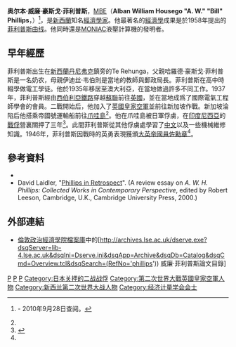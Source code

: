 {{NoteTA 
|T=zh-tw:威廉·菲利浦 (經濟學家) ;zh-cn:威廉·菲利普斯 (经济学家)
|G1=Economics
}}
{{Infobox Economist
| name             = 威廉·菲利普斯
| school_tradition = [[凯恩斯主义|凯恩斯主义]]
| color            = lightsteelblue
| image            = Professor_A.W.H_(Bill)_Phillips.jpg
| image_size       = 
| image_caption    = 
| birth_date       = {{Birth date|1914|11|18|df=y}}
| birth_place      = [[新西蘭|新西蘭]]{{link-en|但尼沃克|Dannevirke}}
| death_date       = {{Death date and age|1975|03|04|1914|11|18|df=y}}
| death_place      = 新西蘭[[奧克蘭_(紐西蘭)|奧克蘭]]
| nationality      = {{flag|New Zealand}}
| institution      = [[澳洲國立大學|澳洲國立大學]]<br>[[奧克蘭大學|奧克蘭大學]]
| field            = [[宏觀經濟學|宏觀經濟學]]
| alma_mater       = [[倫敦政治經濟學院|倫敦政治經濟學院]]
| influences       = [[欧文·费雪|欧文·费雪]]<br>[[约翰·梅纳德·凯恩斯|约翰·梅纳德·凯恩斯]]
| opposed          = 
| influenced       = [[保羅·薩繆爾森|保羅·薩繆爾森]]<br>[[罗伯特·索洛|罗伯特·索洛]]<br>[[埃德蒙·费尔普斯|埃德蒙·费尔普斯]]
| contributions    = [[菲利普斯曲线|菲利普斯曲线]]
| awards           = 
| signature        =
| repec_prefix =   | repec_id =
}}
'''奥尔本·威廉·豪斯戈·菲利普斯'''，[[MBE|MBE]]（'''Alban William Housego "A. W." "Bill" Phillips'''，{{bd|1914年|11月18日|1975年|3月4日}}）<ref name=ODNB>{{cite book
  | author = Nicholas Barr
  | authorlink = 
  | title = Phillips, Alban William Housego (1914–1975)
  | url = http://www.oxforddnb.com/view/article/66812
  | publisher = Oxford University Press
  | series = ''Oxford Dictionary of National Biography''
  | year = 2004
  | isbn = 
  | access-date = 2010-09-28
  | archive-date = 2016-08-15
  | archive-url = https://web.archive.org/web/20160815094531/http://www.oxforddnb.com/view/article/66812
  | dead-url = no
  }} - 2010年9月28日查阅。</ref>，是[[新西蘭|新西蘭]]知名[[經濟學家|經濟學家]]。他最著名的[[經濟學|經濟學]]成果是於1958年提出的[[菲利普斯曲线|菲利普斯曲线]]。他同時還是[[MONIAC|MONIAC]]液壓計算機的發明者。

==早年經歷==
菲利普斯出生在[[新西蘭|新西蘭]][[丹尼弗克|丹尼弗克]]鎮旁的Te Rehunga，父親哈羅德·豪斯戈·菲利普斯是一名奶农，母親伊迪丝·韦伯則是當地的教師與郵政局長。菲利普斯在高中時輟學做電工學徒。他於1935年移居至澳大利亞，在當地做過許多不同工作。1937年，菲利普斯經由[[西伯利亞鐵路|西伯利亞鐵路]]穿越[[蘇聯|蘇聯]]前往[[英國|英國]]，並在當地成爲了國際電氣工程師學會的會員。二戰開始后，他加入了[[英國皇家空軍|英國皇家空軍]]並前往新加坡作戰。新加坡淪陷后他搭乘帝國號運輸船前往[[爪哇島|爪哇島]]<ref name=ODNB/>。他在爪哇島被日軍俘虜，在[[印度尼西亞|印度尼西亞]]的[[戰俘|戰俘]]營裏關押了三年<ref name="Leeson">{{cite book|last=Phillips|first=Alban William Housego|coauthors=Robert Leeson|title=A.W.H. Phillips: Collected Works in Contemporary Perspective|publisher=Cambridge University Press|year=2000|isbn=9780521571357}}</ref>。此間菲利普斯從其他俘虜處學習了[[中文|中文]]以及一些機械維修知識。1946年，菲利普斯因戰時的英勇表現獲頒[[大英帝國勳章|大英帝國員佐勳章]]<ref name=ODNB/>。

==參考資料==
{{Reflist}}
*{{cite book
  | author = Mike Hally
  | authorlink =
  | title = ''Electronic Brains: Stories from the Dawn of the Computer Age''
  | url = https://archive.org/details/electronicbrains00hall
  | publisher = Joseph Henry Press
  | series = 
  | year = 2005
  | isbn = 0-309-09630-8
}}
*David Laidler, "[https://web.archive.org/web/20110706212308/http://economics.uwo.ca/faculty/laidler/workingpapers/phillips.pdf Phillips in Retrospect]". (A review essay on ''A. W. H. Phillips: Collected Works in Contemporary Perspective'', edited by Robert Leeson, Cambridge, U.K., Cambridge University Press, 2000.)

==外部連結==
* [[倫敦政治經濟學院|倫敦政治經濟學院]][https://web.archive.org/web/20070618035533/http://www.lse.ac.uk/library/archive/Default.htm 檔案庫]中的[http://archives.lse.ac.uk/dserve.exe?dsqServer=lib-4.lse.ac.uk&dsqIni=Dserve.ini&dsqApp=Archive&dsqDb=Catalog&dsqCmd=Overview.tcl&dsqSearch=(RefNo='phillips')) 威廉·菲利普斯論文目錄]{{dead link|date=2018年2月 |bot=InternetArchiveBot |fix-attempted=yes }}
{{Keynesians}}

{{Authority control}}
[[Category:紐西蘭裔英國人|P]]
[[Category:凱恩斯學派經濟學家|P]]
[[Category:倫敦政治經濟學院校友|P]]
[[Category:日本关押的二战战俘|Category:日本关押的二战战俘]]
[[Category:第二次世界大戰英國皇家空軍人物|Category:第二次世界大戰英國皇家空軍人物]]
[[Category:新西兰第二次世界大战人物|Category:新西兰第二次世界大战人物]]
[[Category:经济计量学会会士|Category:经济计量学会会士]]
